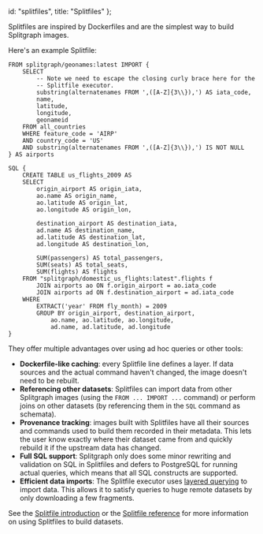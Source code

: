   id: "splitfiles",
  title: "Splitfiles"
};

Splitfiles are inspired by Dockerfiles and are the simplest way to build Splitgraph images.

Here's an example Splitfile:

```splitfile
FROM splitgraph/geonames:latest IMPORT {
    SELECT
        -- Note we need to escape the closing curly brace here for the
        -- Splitfile executor.
        substring(alternatenames FROM ',([A-Z]{3\\}),') AS iata_code,
        name,
        latitude,
        longitude,
        geonameid
    FROM all_countries
    WHERE feature_code = 'AIRP'
    AND country_code = 'US'
    AND substring(alternatenames FROM ',([A-Z]{3\\}),') IS NOT NULL
} AS airports

SQL {
    CREATE TABLE us_flights_2009 AS
    SELECT
        origin_airport AS origin_iata,
        ao.name AS origin_name,
        ao.latitude AS origin_lat,
        ao.longitude AS origin_lon,

        destination_airport AS destination_iata,
        ad.name AS destination_name,
        ad.latitude AS destination_lat,
        ad.longitude AS destination_lon,

        SUM(passengers) AS total_passengers,
        SUM(seats) AS total_seats,
        SUM(flights) AS flights
    FROM "splitgraph/domestic_us_flights:latest".flights f
        JOIN airports ao ON f.origin_airport = ao.iata_code
        JOIN airports ad ON f.destination_airport = ad.iata_code
    WHERE
        EXTRACT('year' FROM fly_month) = 2009
        GROUP BY origin_airport, destination_airport,
            ao.name, ao.latitude, ao.longitude,
            ad.name, ad.latitude, ad.longitude
}
```

They offer multiple advantages over using ad hoc queries or other tools:

  * **Dockerfile-like caching**: every Splitfile line defines a layer. If data sources
    and the actual command haven't changed, the image doesn't need to be rebuilt.
  * **Referencing other datasets**: Splitfiles can import data from other Splitgraph images
    (using the `FROM ... IMPORT ...` command) or perform joins on other datasets (by referencing
    them in the `SQL` command as schemata).
  * **Provenance tracking**: images built with Splitfiles have all their sources and commands
    used to build them recorded in their metadata. This lets the user know exactly where
    their dataset came from and quickly rebuild it if the upstream data has changed.
  * **Full SQL support**: Splitgraph only does some minor rewriting and validation on SQL in Splitfiles
    and defers to PostgreSQL for running actual queries, which means that all SQL constructs
    are supported.
  * **Efficient data imports**: The Splitfile executor uses [layered querying](../large_datasets/layered_querying) to import data.
    This allows it to satisfy queries to huge remote datasets by only downloading a few fragments.

See the [Splitfile introduction](../working_with_data/using_splitfiles) or the [Splitfile reference](../splitfiles/splitfile_intro) for more information on using Splitfiles to build datasets.